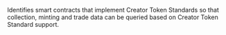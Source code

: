 Identifies smart contracts that implement Creator Token Standards so that collection, minting and trade data can be queried based on Creator Token Standard support.
